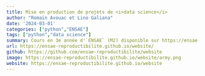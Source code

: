 ```yaml
---
title: Mise en production de projets de <i>data science</i>
author: "Romain Avouac et Lino Galiana"
date: '2024-03-01'
categories: ["python","ENSAE"]
tags: ["python","data science"]
summary: Cours en 3e année d'`ENSAE` (M2) disponible sur https://ensae-reproductibilite.github.io/website
url: https://ensae-reproductibilite.github.io/website/
github: https://github.com/ensae-reproductibilite/website
image: https://ensae-reproductibilite.github.io/website/army.png
website: https://ensae-reproductibilite.github.io/website
---
```

